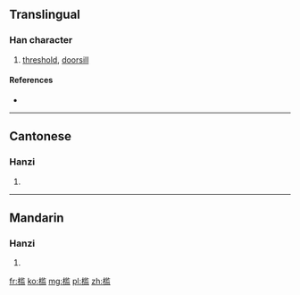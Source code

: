 {{also|檻}}
==Translingual==

===Han character===
{{Han char|rn=75|rad=木|as=10|sn=14|four=|canj=木中戈廿 (DLIT)}}

# [[threshold]], [[doorsill]]

====References====
* {{Han ref|kx=0546.251|hdz=21263.150|uh=69DB|ud=27099}}

----

==Cantonese==

===Hanzi===
{{yue-hanzi|jyut=|y=haam5, laam6|tra=檻}}

# {{defn|lang=yue|sort=木10}}

----

==Mandarin==

===Hanzi===
{{cmn-hanzi|tra=檻|pin=[[jiàn]] ([[jian4]])|wg=chien<sup>4</sup>}}

# {{defn|lang=cmn|sort=木10}}

[[fr:槛]]
[[ko:槛]]
[[mg:槛]]
[[pl:槛]]
[[zh:槛]]